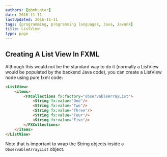 ```yaml
---
authors: [gbmhunter]
date: 2016-11-11
lastUpdated: 2016-11-11
tags: [programming, programming languages, Java, JavaFX]
title: ListView
type: page
---
```


<WarningIsNotes />

## Creating A List View In FXML

Although this would not be the standard way to do it (normally a ListView would be populated by the backend Java code), you can create a ListView node using pure fxml code:

```html    
<ListView>
    <items>
        <FXCollections fx:factory="observableArrayList">
            <String fx:value="One"/>
            <String fx:value="Two"/>
            <String fx:value="Three"/>
            <String fx:value="Four"/>
            <String fx:value="Five"/>
        </FXCollections>
    </items>
</ListView>
```

Note that is important to wrap the String objects inside a `ObservableArrayList` object.
